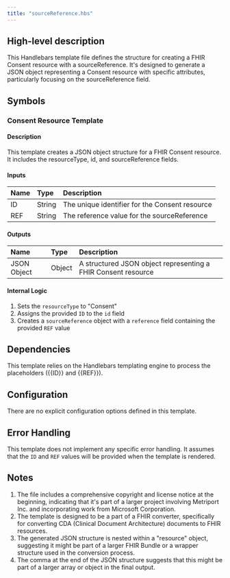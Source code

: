 ```yaml
---
title: "sourceReference.hbs"
---
```


## High-level description
This Handlebars template file defines the structure for creating a FHIR Consent resource with a sourceReference. It's designed to generate a JSON object representing a Consent resource with specific attributes, particularly focusing on the sourceReference field.

## Symbols

### Consent Resource Template
#### Description
This template creates a JSON object structure for a FHIR Consent resource. It includes the resourceType, id, and sourceReference fields.

#### Inputs
| Name | Type | Description |
|:-----|:-----|:------------|
| ID   | String | The unique identifier for the Consent resource |
| REF  | String | The reference value for the sourceReference |

#### Outputs
| Name | Type | Description |
|:-----|:-----|:------------|
| JSON Object | Object | A structured JSON object representing a FHIR Consent resource |

#### Internal Logic
1. Sets the `resourceType` to "Consent"
2. Assigns the provided `ID` to the `id` field
3. Creates a `sourceReference` object with a `reference` field containing the provided `REF` value

## Dependencies
This template relies on the Handlebars templating engine to process the placeholders ({{ID}} and {{REF}}).

## Configuration
There are no explicit configuration options defined in this template.

## Error Handling
This template does not implement any specific error handling. It assumes that the `ID` and `REF` values will be provided when the template is rendered.

## Notes
1. The file includes a comprehensive copyright and license notice at the beginning, indicating that it's part of a larger project involving Metriport Inc. and incorporating work from Microsoft Corporation.
2. The template is designed to be a part of a FHIR converter, specifically for converting CDA (Clinical Document Architecture) documents to FHIR resources.
3. The generated JSON structure is nested within a "resource" object, suggesting it might be part of a larger FHIR Bundle or a wrapper structure used in the conversion process.
4. The comma at the end of the JSON structure suggests that this might be part of a larger array or object in the final output.